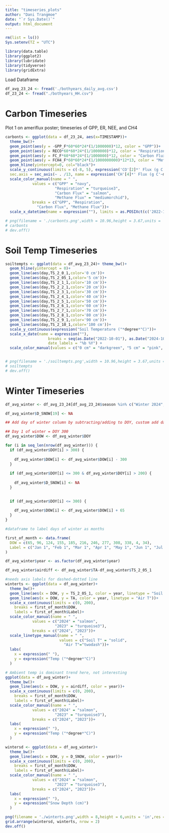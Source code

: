 ```yaml
---
title: "timeseries_plots"
author: "Dani Trangmoe"
date: "`r Sys.Date()`"
output: html_document
---
```


```r

rm(list = ls())
Sys.setenv(TZ = "UTC")

library(data.table)
library(ggplot2)
library(lubridate)
library(tidyverse)
library(gridExtra) 

```

Load Dataframe
```r

df_avg_23_24 <- fread('./bothyears_daily_avg.csv')
df_23_24 <- fread("./bothyears_HH.csv")

```

# Carbon Timeseries

Plot 1 on ameriflux poster; timeseries of GPP, ER, NEE, and CH4

```r

carbonts <- ggplot(data = df_23_24, aes(x=TIMESTAMP))+
  theme_bw()+
  geom_point(aes(y = -GPP_F*60*60*24*(1/1000000)*12, color = "GPP"))+
  geom_point(aes(y = RECO*60*60*24*(1/1000000)*12, color = "Respiration")) +
  geom_point(aes(y = FC_F*60*60*24*(1/1000000)*12, color = "Carbon Flux"))+
  geom_point(aes(y = FCH4_F*60*60*24*(1/1000000000)*12*13, color = "Methane Flux"))+
  geom_hline(yintercept=0, col="black")+
  scale_y_continuous(limits = c(-8, 5), expression('CO'[2]*' Flux (g C'~m^-2~d^-1*')'),
  sec.axis = sec_axis(~ . /13, name = expression('CH'[4]*' Flux (g C'~m^-2~d^-1*')')))+
  scale_color_manual(name = " ",
            values = c("GPP" = "navy", 
                      "Respiration" = "turquoise3", 
                      "Carbon Flux" = "salmon", 
                      "Methane Flux" = "mediumorchid"),
            breaks = c("GPP", "Respiration", 
              "Carbon Flux", "Methane Flux"))+
  scale_x_datetime(name = expression(""), limits = as.POSIXct(c('2022-10-16', '2024-10-19')))

# png(filename = './carbonts.png',width = 10.96,height = 3.67,units = 'in',res = 2000)
# carbonts
# dev.off()

```


# Soil Temp Timeseries 

```r

soiltempts <- ggplot(data = df_avg_23_24)+ theme_bw()+
  geom_hline(yintercept = 0)+
  geom_line(aes(day,TS_2_0_1,color='0 cm'))+
  geom_line(aes(day,TS_2_05_1,color='5 cm'))+
  geom_line(aes(day,TS_2_1_1,color='10 cm'))+
  geom_line(aes(day,TS_2_2_1,color='20 cm'))+  
  geom_line(aes(day,TS_2_3_1,color='30 cm'))+
  geom_line(aes(day,TS_2_4_1,color='40 cm'))+
  geom_line(aes(day,TS_2_5_1,color='50 cm'))+
  geom_line(aes(day,TS_2_6_1,color='60 cm'))+
  geom_line(aes(day,TS_2_7_1,color='70 cm'))+
  geom_line(aes(day,TS_2_8_1,color='80 cm'))+
  geom_line(aes(day,TS_2_9_1,color='90 cm'))+
  geom_line(aes(day,TS_2_10_1,color='100 cm'))+
  scale_y_continuous(expression("Soil Temperature ("*degree*"C)"))+
  scale_x_date(name = expression(""), 
                   breaks = seq(as.Date("2022-10-01"), as.Date("2024-10-01"), by = "3 months"),
                   date_labels = "%b %Y") +
  scale_color_manual(values = c("0 cm" = "darkgreen", "5 cm" = "pink", "10 cm" = "blue", "20 cm" = "orange", "30 cm" = "hotpink", "40 cm" = "tan", "50 cm" = "brown", "60 cm" = "purple", "70 cm" = "cyan", "80 cm" = "magenta", "90 cm" = "yellow", "100 cm" = "gray"),breaks = c("0 cm", "5 cm", "10 cm", "20 cm", "30 cm", "40 cm", "50 cm", "60 cm", "70 cm", "80 cm", "90 cm", "100 cm"), guide = guide_legend(title = NULL))


# png(filename = './soiltempts.png',width = 10.96,height = 3.67,units = 'in',res = 2000)
# soiltempts
# dev.off()
```

# Winter Timeseries
```r

df_avg_winter <- df_avg_23_24[df_avg_23_24$season %in% c("Winter 2024", "Winter 2023"), ]

df_avg_winter$D_SNOW[19] <- NA

## Add day of winter column by subtracting/adding to DOY, custom add dates (Jan 1, Feb 1)

## Day 1 of winter = DOY 300
df_avg_winter$DOW <- df_avg_winter$DOY

for (i in seq_len(nrow(df_avg_winter))) {
  if (df_avg_winter$DOY[i] > 300) {
    
    df_avg_winter$DOW[i] <- df_avg_winter$DOW[i] - 300
  }
  
  if (df_avg_winter$DOY[i] <= 300 & df_avg_winter$DOY[i] > 200) {
    
    df_avg_winter$D_SNOW[i] <- NA
  }

  
  if (df_avg_winter$DOY[i] <= 300) {
    
    df_avg_winter$DOW[i] <- df_avg_winter$DOW[i] + 65
  }
}

#dataframe to label days of winter as months

first_of_month <- data.frame(
  DOW = c(65, 96, 124, 155, 185, 216, 246, 277, 308, 338, 4, 34),
  Label = c("Jan 1", "Feb 1", "Mar 1", "Apr 1", "May 1", "Jun 1", "Jul 1", "Aug 1", "Sep 1", "Oct 1", "Nov 1", "Dec 1")
)

df_avg_winter$year <- as.factor(df_avg_winter$year)

df_avg_winter$airdiff <- df_avg_winter$TA-df_avg_winter$TS_2_05_1

#needs axis labels for dashed-dotted line
winterts <- ggplot(data = df_avg_winter)+
  theme_bw()+
  geom_line(aes(x = DOW, y = TS_2_05_1, color = year, linetype = "Soil T"))+
  geom_line(aes(x = DOW, y = TA, color = year, linetype = "Air T"))+
  scale_x_continuous(limits = c(0, 200),
    breaks = first_of_month$DOW,
    labels = first_of_month$Label)+ 
  scale_color_manual(name = " ",
            values = c("2024" = "salmon",
                      "2023" = "turquoise3"),
            breaks = c("2024", "2023"))+
  scale_linetype_manual(name = " ",
                        values = c("Soil T" = "solid",
                          "Air T"="twodash"))+
  labs(
    x = expression(" "),
    y = expression("Temp ("*degree*"C)")
  )

# Ambient temp is dominant trend here, not interesting
ggplot(data = df_avg_winter)+
  theme_bw()+
  geom_line(aes(x = DOW, y = airdiff, color = year))+
  scale_x_continuous(limits = c(0, 200),
    breaks = first_of_month$DOW,
    labels = first_of_month$Label)+
  scale_color_manual(name = " ",
            values = c("2024" = "salmon",
                      "2023" = "turquoise3"),
            breaks = c("2024", "2023"))+
  labs(
    x = expression(" "),
    y = expression("Temp ("*degree*"C)")
  )

wintersd <- ggplot(data = df_avg_winter)+
  theme_bw()+
  geom_line(aes(x = DOW, y = D_SNOW, color = year))+
  scale_x_continuous(limits = c(0, 200),
    breaks = first_of_month$DOW,
    labels = first_of_month$Label)+     
  scale_color_manual(name = " ",
            values = c("2024" = "salmon", 
                      "2023" = "turquoise3"),
            breaks = c("2024", "2023"))+ 
  labs(
    x = expression(" "),
    y = expression("Snow Depth (cm)")
  )

png(filename = './winterts.png',width = 8,height = 6,units = 'in',res = 2000)
grid.arrange(wintersd, winterts, nrow = 2)
dev.off()


```

